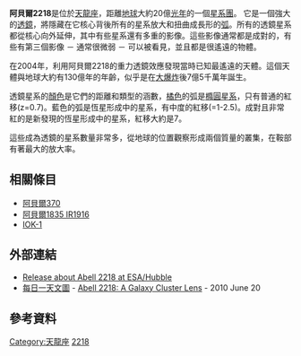 {{noteTA
|G1=物理学
}}
{{Galaxy cluster
| name = 阿貝爾2218
| image = [[Image:Abell_2218.jpg|250px]]
|caption = Abell 2218. Credit: [[NASA|NASA]]/[[ESA|ESA]]
| epoch=[[J2000|J2000]]
| ra={{RA|16|35|54}}<ref name="ned">{{cite web
  | title=NASA/IPAC Extragalactic Database
  | work=Results for Abell 2218
  | url=http://nedwww.ipac.caltech.edu/
  | accessdate=2006-09-18
  | archive-date=2008-12-16
  | archive-url=https://web.archive.org/web/20081216032441/http://nedwww.ipac.caltech.edu/
  | dead-url=no
  }}</ref>
| dec={{DEC|+66|13|00}}<ref name="ned" />
| constellation = [[天龍座|天龍座]]
| member_no = ~10,000
| Redshift=0.18
| brightest_member = 
| other_names = 
}}

'''阿貝爾2218'''是位於[[天龍座|天龍座]]，距離[[地球|地球]]大約20億[[光年|光年]]的一個[[星系團|星系團]]。 它是一個強大的[[重力透鏡|透鏡]]，將隱藏在它核心背後所有的星系放大和扭曲成長形的[[弧|弧]]。所有的透鏡星系都從核心向外延伸，其中有些星系還有多重的影像。這些影像通常都是成對的，有些有第三個影像 － 通常很微弱 － 可以被看見，並且都是很遙遠的物體。

在2004年，利用阿貝爾2218的重力透鏡效應發現當時已知最遙遠的天體。這個天體與地球大約有130億年的年齡，似乎是在[[大爆炸|大爆炸]]後7億5千萬年誕生。

透鏡星系的[[顏色|顏色]]是它們的距離和類型的涵數，[[橘色|橘色]]的弧是[[橢圓星系|橢圓星系]]，只有普通的紅移(z=0.7)。藍色的弧是恆星形成中的星系，有中度的紅移(=1-2.5)。成對且非常紅的是新發現的恆星形成中的星系，紅移大約是7。

這些成為透鏡的星系數量非常多，從地球的位置觀察形成兩個質量的叢集，在鞍部有著最大的放大率。

== 相關條目 ==
* [[阿貝爾370|阿貝爾370]]
* [[阿貝爾1835_IR1916|阿貝爾1835 IR1916]]
* [[IOK-1|IOK-1]]

== 外部連結 ==
*[http://www.spacetelescope.org/news/html/heic0113.html Release about Abell 2218 at ESA/Hubble] {{Wayback|url=http://www.spacetelescope.org/news/html/heic0113.html |date=20100413234714 }}
*[[每日一天文圖|每日一天文圖]] - [http://apod.nasa.gov/apod/ap100620.html Abell 2218: A Galaxy Cluster Lens] {{Wayback|url=http://apod.nasa.gov/apod/ap100620.html |date=20100622234521 }} - 2010 June 20

== 參考資料 ==
{{Reflist}}
{{Sky|16|35|54|+|66|13|00|2000000000}}
[[Category:天龍座|Category:天龍座]]
[[Category:阿貝爾天體|2218]]

{{galaxy-stub}}